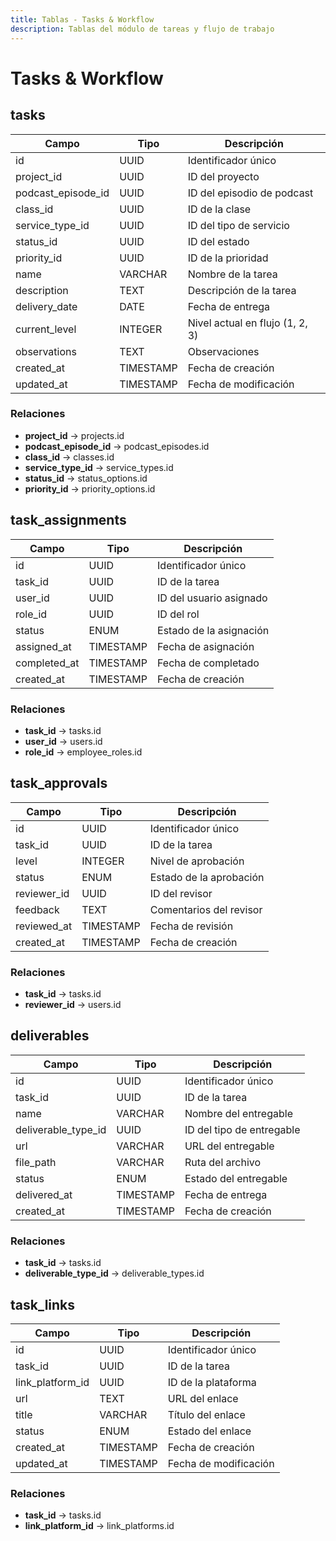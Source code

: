 ```yaml
---
title: Tablas - Tasks & Workflow
description: Tablas del módulo de tareas y flujo de trabajo
---
```


# Tasks & Workflow

## tasks

| Campo | Tipo | Descripción |
|-------|------|-------------|
| id | UUID | Identificador único |
| project_id | UUID | ID del proyecto |
| podcast_episode_id | UUID | ID del episodio de podcast |
| class_id | UUID | ID de la clase |
| service_type_id | UUID | ID del tipo de servicio |
| status_id | UUID | ID del estado |
| priority_id | UUID | ID de la prioridad |
| name | VARCHAR | Nombre de la tarea |
| description | TEXT | Descripción de la tarea |
| delivery_date | DATE | Fecha de entrega |
| current_level | INTEGER | Nivel actual en flujo (1, 2, 3) |
| observations | TEXT | Observaciones |
| created_at | TIMESTAMP | Fecha de creación |
| updated_at | TIMESTAMP | Fecha de modificación |

### Relaciones
- **project_id** → projects.id
- **podcast_episode_id** → podcast_episodes.id
- **class_id** → classes.id
- **service_type_id** → service_types.id
- **status_id** → status_options.id
- **priority_id** → priority_options.id

## task_assignments

| Campo | Tipo | Descripción |
|-------|------|-------------|
| id | UUID | Identificador único |
| task_id | UUID | ID de la tarea |
| user_id | UUID | ID del usuario asignado |
| role_id | UUID | ID del rol |
| status | ENUM | Estado de la asignación |
| assigned_at | TIMESTAMP | Fecha de asignación |
| completed_at | TIMESTAMP | Fecha de completado |
| created_at | TIMESTAMP | Fecha de creación |

### Relaciones
- **task_id** → tasks.id
- **user_id** → users.id
- **role_id** → employee_roles.id

## task_approvals

| Campo | Tipo | Descripción |
|-------|------|-------------|
| id | UUID | Identificador único |
| task_id | UUID | ID de la tarea |
| level | INTEGER | Nivel de aprobación |
| status | ENUM | Estado de la aprobación |
| reviewer_id | UUID | ID del revisor |
| feedback | TEXT | Comentarios del revisor |
| reviewed_at | TIMESTAMP | Fecha de revisión |
| created_at | TIMESTAMP | Fecha de creación |

### Relaciones
- **task_id** → tasks.id
- **reviewer_id** → users.id

## deliverables

| Campo | Tipo | Descripción |
|-------|------|-------------|
| id | UUID | Identificador único |
| task_id | UUID | ID de la tarea |
| name | VARCHAR | Nombre del entregable |
| deliverable_type_id | UUID | ID del tipo de entregable |
| url | VARCHAR | URL del entregable |
| file_path | VARCHAR | Ruta del archivo |
| status | ENUM | Estado del entregable |
| delivered_at | TIMESTAMP | Fecha de entrega |
| created_at | TIMESTAMP | Fecha de creación |

### Relaciones
- **task_id** → tasks.id
- **deliverable_type_id** → deliverable_types.id

## task_links

| Campo | Tipo | Descripción |
|-------|------|-------------|
| id | UUID | Identificador único |
| task_id | UUID | ID de la tarea |
| link_platform_id | UUID | ID de la plataforma |
| url | TEXT | URL del enlace |
| title | VARCHAR | Título del enlace |
| status | ENUM | Estado del enlace |
| created_at | TIMESTAMP | Fecha de creación |
| updated_at | TIMESTAMP | Fecha de modificación |

### Relaciones
- **task_id** → tasks.id
- **link_platform_id** → link_platforms.id